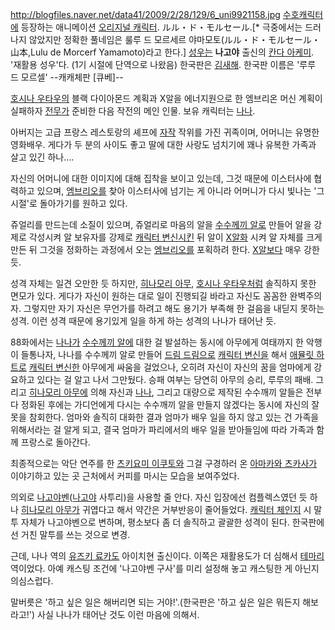 http://blogfiles.naver.net/data41/2009/2/28/129/6_uni9921158.jpg
[[수호캐릭터]]에 등장하는 애니메이션 [[오리지널 캐릭터]]. ルル・ド・モルセール.[* 극중에서는 드러나지 않았지만 정확한 풀네임은 룰루 드 모르세르 야마모토(ルル・ド・モルセール・山本,Lulu de Morcerf Yamamoto)라고 한다.]
[[성우]]는 '''나고야''' 출신의 [[칸다 아케미]]. '재활용 성우'다. (1기 시절에 단역으로 나왔음) 한국판은 [[김새해]]. 한국판 이름은 '루루 드 모르셀'
--캐캐체판 [큐베]--

[[호시나 우타우]]의 블랙 다이아몬드 계획과 X알을 에너지원으로 한 엠브리온 머신 계획이 실패하자 [[전무]]가 준비한 다음 작전의 메인 인물. 보유 캐릭터는 [[나나]].

아버지는 고급 프랑스 레스토랑의 셰프에 [[자작]] 작위를 가진 귀족이며, 어머니는 유명한 영화배우. 게다가 두 분의 사이도 좋고 딸에 대한 사랑도 넘치기에 꽤나 유복한 가족과 살고 있긴 하나….

자신의 어머니에 대한 이미지에 대해 집착을 보이고 있는데, 그것 때문에 이스터사에 협력하고 있으며, [[엠브리오]]를 찾아 이스터사에 넘기는 게 아니라 어머니가 다시 빛나는 '그 시절'로 돌아가기를 원하고 있다.

쥬얼리를 만드는데 소질이 있으며, 쥬얼리로 마음의 알을 [[수수께끼 알]]로 만들어 알을 강제로 각성시켜 알 보유자를 강제로 [[캐릭터 변신]]시킨 뒤 알이 [[X알]]화 시켜 알 자체를 크게 만든 뒤 그것을 정화하는 과정에서 오는 [[엠브리오]]를 포획하려 한다. [[X알]]보다 매우 강한 듯.

성격 자체는 일견 오만한 듯 하지만, [[히나모리 아무]], [[호시나 우타우]]처럼 솔직하지 못한 면모가 있다. 게다가 자신이 원하는 대로 일이 진행되길 바라고 자신도 꼼꼼한 완벽주의자. 그렇지만 자기 자신은 무언가를 하려고 해도 용기가 부족해 한 걸음을 내딛지 못하는 성격. 이런 성격 때문에 용기있게 일을 하게 하는 성격의 나나가 태어난 듯.

88화에서는 [[나나]]가 [[수수께끼 알]]에 대한 걸 발설하는 동시에 아무에게 여태까지 한 악행이 들통나자, 나나를 수수께끼 알로 만들어 [[드림 드림]]으로 [[캐릭터 변신]]을 해서 [[애뮬릿 하트]]로 [[캐릭터 변신]]한 아무에게 싸움을 걸었으나, 오히려 자신이 자신의 꿈을 엄마에게 강요하고 있다는 걸 알고 나서 그만뒀다. 승패 여부는 당연히 아무의 승리, 루루의 패배. 그리고 [[히나모리 아무]]에 의해 자신과 [[나나]], 그리고 대량으로 제작된 수수깨끼 알들은 전부 다 정화된 후에는 가디언에게 다시는 수수깨끼 알을 만들지 않겠다는 동시에 자신의 잘못을 참회한다. 엄마와 솔직히 대화한 결과 엄마가 배우 일을 하지 않고 있는 건 가족을 위해서라는 걸 알게 되고, 결국 엄마가 파리에서의 배우 일을 받아들임에 따라 가족과 함께 프랑스로 돌아간다.

최종적으로는 악단 연주를 한 [[츠키요미 이쿠토]]와 그걸 구경하러 온 [[아마카와 츠카사]]가 이야기하고 있는 곳 근처에서 커피를 마시는 모습을 보여주었다.

의외로 [[나고야벤]]([[나고야]] 사투리)을 사용할 줄 안다. 자신 입장에선 컴플렉스였던 듯 하나 [[히나모리 아무]]가 귀엽다고 해서 약간은 거부반응이 줄어들었다. [[캐릭터 체인지]] 시 말투 자체가 나고야벤으로 변하며, 평소보다 좀 더 솔직하고 괄괄한 성격이 된다. 한국판에선 거친 말투를 쓰는 것으로 변경.

근데, 나나 역의 [[유즈키 료카]]도 아이치현 출신이다. 이쪽은 재활용도가 더 심해서 [[테마리]] 역이었다. 아예 캐스팅 조건에 '나고야벤 구사'를 미리 설정해 놓고 캐스팅한 게 아닌지 의심스럽다.

말버릇은 '하고 싶은 일은 해버리면 되는 거야!'.(한국판은 '하고 싶은 일은 뭐든지 해보라고!') 사실 나나가 태어난 것도 이런 마음에 의해서.
